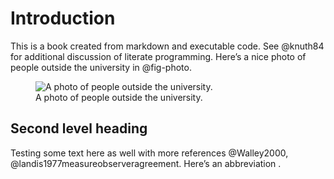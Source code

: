 # Introduction

This is a book created from markdown and executable code. See @knuth84 for additional discussion of literate programming. Here's a nice photo of people outside the university in @fig-photo.

![A photo of people outside the university.](foto.jpg){#fig-photo}

## Second level heading
Testing some text here as well with more references @Walley2000, @landis1977measureobserveragreement. Here's an abbreviation \gls{moo}.

